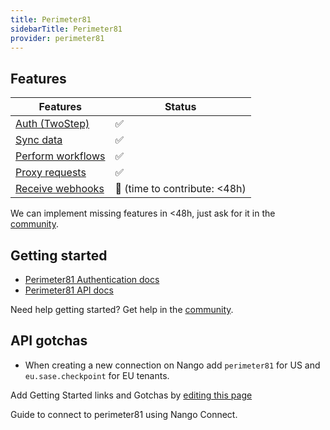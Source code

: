 ```yaml
---
title: Perimeter81
sidebarTitle: Perimeter81
provider: perimeter81
---
```



<Overview />


## Features

| Features | Status |
| - | - |
| [Auth (TwoStep)](/guides/getting-started/authorize-an-api-from-your-app) | ✅ |
| [Sync data](/guides/getting-started/read-from-an-api) | ✅ |
| [Perform workflows](/guides/getting-started/write-to-an-api) | ✅ |
| [Proxy requests](/guides/proxy-requests-to-an-api) | ✅ |
| [Receive webhooks](/guides/receive-webhooks-from-an-api) | 🚫 (time to contribute: &lt;48h) |

<Tip>We can implement missing features in &lt;48h, just ask for it in the [community](https://nango.dev/slack).</Tip>

## Getting started

-   [Perimeter81 Authentication docs](https://support.perimeter81.com/docs/authorize)
-   [Perimeter81 API docs](https://support.perimeter81.com/docs/api-3-old)

<Tip>Need help getting started? Get help in the [community](https://nango.dev/slack).</Tip>

## API gotchas

- When creating a new connection on Nango add `perimeter81` for US and `eu.sase.checkpoint` for EU tenants.

<Note>Add Getting Started links and Gotchas by [editing this page](https://github.com/nangohq/nango/tree/master/docs-v2/integrations/all/perimeter.mdx)</Note>

<Card title="Connect to perimeter81" icon="link" href="/integrations/all/perimeter81/connect" horizontal>
  Guide to connect to perimeter81 using Nango Connect.
</Card>
